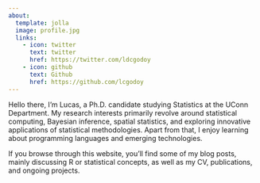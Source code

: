 ```yaml
---
about:
  template: jolla
  image: profile.jpg
  links:
    - icon: twitter
      text: twitter
      href: https://twitter.com/ldcgodoy
    - icon: github
      text: Github
      href: https://github.com/lcgodoy
---
```


Hello there, I'm Lucas, a Ph.D. candidate studying Statistics at the UConn
Department. My research interests primarily revolve around statistical
computing, Bayesian inference, spatial statistics, and exploring innovative
applications of statistical methodologies. Apart from that, I enjoy learning
about programming languages and emerging technologies.

If you browse through this website, you'll find some of my blog posts, mainly
discussing R or statistical concepts, as well as my CV, publications, and
ongoing projects.

